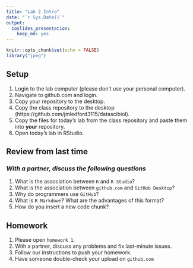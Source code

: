 ```yaml
---
title: "Lab 2 Intro"
date: "`r Sys.Date()`"
output: 
  ioslides_presentation: 
    keep_md: yes
---
```


```r
knitr::opts_chunk$set(echo = FALSE)
library("jpeg")
```

## Setup
1. Login to the lab computer (please don't use your personal computer).  
2. Navigate to github.com and login.   
2. Copy your repository to the desktop.   
5. Copy the class repository to the desktop (https://github.com/jmledford3115/datascibiol).  
6. Copy the files for today's lab from the class repository and paste them into **your** repository.  
7. Open today's lab in RStudio.  

## Review from last time
### *With a partner, discuss the following questions*
1. What is the association between `R` and `R Studio`?  
2. What is the association between `github.com` and `GitHub Desktop`?  
3. Why do programmers use `GitHub`?
3. What is `R Markdown`? What are the advantages of this format?  
4. How do you insert a new code chunk?  

## Homework
1. Please open `homework 1`.  
2. With a partner, discuss any problems and fix last-minute issues.  
3. Follow our instructions to push your homework.  
4. Have someone double-check your upload on `github.com`